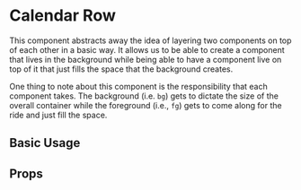 
# Calendar Row 

This component abstracts away the idea of layering two components on top of each other in a basic way. 
It allows us to be able to create a component that lives in the background while being able to have a 
component live on top of it that just fills the space that the background creates.

One thing to note about this component is the responsibility that each component takes. The background 
(i.e. `bg`) gets to dictate the size of the overall container while the foreground (i.e., `fg`) gets to 
come along for the ride and just fill the space. 

## Basic Usage

<Preview>
  <Story id="components-calendar-row--basic-usage" />
</Preview>

## Props

<Props />
